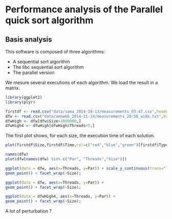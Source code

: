 # Performance analysis of the Parallel quick sort algorithm

## Basis analysis
This software is composed of three algorithms:

* A sequential sort algorithm
* The libc sequential sort algorithm
* The parallel version

We mesure several executions of each algorithm. We load the result in a matrix.

```r
library(ggplot2)
library(plyr)
```

```r
firstdf <- read.csv("data/sama_2014-10-13/measurements_03:47.csv",header=T)
dfw <- read.csv("data/amoweb_2014-11-14/measurements_20:58_wide.txt",header=T)
dfwHigh <- dfw[dfw$Size>1000000,]
dfwHigh4 <- dfwHigh[dfwHigh$Threads<5,]
```

The first plot shows, for each size, the execution time of each solution.

```r
plot(firstdf$Size,firstdf$Time,col=c("red","blue","green")[firstdf$Type],type="p")

```

```r
names(dfw)
plot(dfw[names(dfw) %in% c("Par", "Threads","Size")])

```

```r
ggplot(data = dfw, aes(x=Threads, y=Par)) + scale_y_continuous(trans="log2") +
geom_point() + facet_wrap(~Size);
```


```r
ggplot(data = dfw, aes(x=Threads, y=Par)) +
geom_point() + facet_wrap(~Size);
```


```r
ggplot(data = dfwHigh4, aes(x=Threads, y=Par)) +
geom_point() + facet_wrap(~Size);
```

A lot of perturbation ?